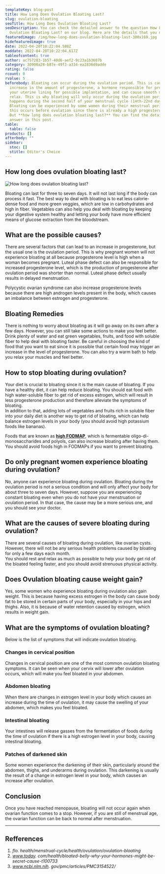 ```yaml
---
templateKey: blog-post
title: How Long Does Ovulation Bloating Last?
slug: ovulation-bloating
seoTitle: How Long Does Ovulation Bloating Last?
seoDescription: You can check the detailed answer to the question How Long Does
  Ovulation Bloating Last? on our blog. Here are the details that you need...
featuredimage: /img/how-long-does-ovulation-bloating-last-300x169.jpg
hidefeaturedimage: true
date: 2022-04-20T10:22:04.588Z
moddate: 2022-04-20T10:22:04.617Z
tableofcontent: true
author: ac757203-1b57-40d6-aef2-9c23a1b3687b
category: 30900a28-b87e-49f3-a334-ea2836d9adde
rating: false
rcount: 0
rvalue: 5
beforebody: Bloating can occur during the ovulation period. This is caused by an
  increase in the amount of progesterone, a hormone responsible for preparing
  your uterine lining for possible implantation, and can cause smooth muscle to
  relax. This is why bloating will only occur during the ovulation period, which
  happens during the second half of your menstrual cycle (14th-22nd day).
  Bloating can be experienced by some women during their menstrual period, but
  this occurs before ovulation since there is already a high progesterone level.
  But **how long does ovulation bloating last?** You can find the detailed
  answer in this post.
table:
  table: false
products: []
afterbody: ""
sidebar:
  stoc: []
  stitle: Editor's Choice
---
```

## How long does ovulation bloating last?

![How long does ovulation bloating last?](/img/how-long-does-ovulation-bloating-last-300x169.jpg "How long does ovulation bloating last?")

<!--StartFragment-->

Bloating can last for three to seven days. It will not last long if the body can process it fast. The best way to deal with bloating is to eat less calorie-dense food and more green veggies, which are low in carbohydrates and high in fiber. Vegetables can also help you deal with bloating by keeping your digestive system healthy and letting your body have more efficient means of glucose extraction from the bloodstream.

## What are the possible causes?

There are several factors that can lead to an increase in progesterone, but the usual one is the ovulation period. This is why pregnant women will not experience bloating at all because progesterone level is high when a woman becomes pregnant. Luteal phase defect can also be responsible for increased progesterone level, which is the production of progesterone after ovulation period was shorter than normal. Luteal phase defect usually results in delayed menstruation.

Polycystic ovarian syndrome can also increase progesterone levels because there are high androgen levels present in the body, which causes an imbalance between estrogen and progesterone.

## Bloating Remedies

There is nothing to worry about bloating as it will go away on its own after a few days. However, you can still take some actions to make you feel better. Drink plenty of water and eat green vegetables, fruits, and food with soluble fiber to help deal with bloating faster. Be careful in choosing the kind of food that you want to eat since it is possible that certain food may trigger an increase in the level of progesterone. You can also try a warm bath to help you relax your muscles and feel better.

## How to stop bloating during ovulation?

Your diet is crucial to bloating since it is the main cause of bloating. If you have a healthy diet, it can help reduce bloating. You should eat food with high water-soluble fiber to get rid of excess estrogen, which will result in less progesterone production and therefore alleviate the symptoms of bloating.\
In addition to that, adding lots of vegetables and fruits rich in soluble fiber into your daily diet is another way to get rid of bloating, which can help balance estrogen levels in your body (you should avoid high potassium foods like bananas).

Foods that are known as **[high FODMAP](https://www.health.harvard.edu/blog/the-lowdown-on-the-low-fodmap-diet-2020072720662)**, which is fermentable oligo-di-monosaccharides and polyols, can also increase bloating after having them. You should avoid foods high in FODMAPs if you want to prevent bloating.

## Do only pregnant women experience bloating during ovulation?

No, anyone can experience bloating during ovulation. Bloating during the ovulation period is not a serious condition and will only affect your body for about three to seven days. However, suppose you are experiencing constant bloating even when you do not have your menstruation or ovulation period. In that case, the cause may be a more serious one, and you should see your doctor.

## What are the causes of severe bloating during ovulation?

There are several causes of bloating during ovulation, like ovarian cysts. However, there will not be any serious health problems caused by bloating for only a few days each month.\
You should rest and relax as much as possible to help your body get rid of the bloated feeling faster, and you should avoid strenuous physical activity.

## Does Ovulation bloating cause weight gain?

Yes, some women who experience bloating during ovulation also gain weight. This is because having excess estrogen in the body can cause body fat to be stored in certain parts of your body, especially in your hips and thighs. Also, it is because of water retention caused by estrogen, which results in weight gain.

## What are the symptoms of ovulation bloating?

Below is the list of symptoms that will indicate ovulation bloating.

### Changes in cervical position

Changes in cervical position are one of the most common ovulation bloating symptoms. It can be seen when your cervix will lower after ovulation occurs, which will make you feel bloated in your abdomen.

### Abdomen bloating

When there are changes in estrogen level in your body which causes an increase during the time of ovulation, it may cause the swelling of your abdomen, which makes you feel bloated.

### Intestinal bloating

Your intestines will release gasses from the fermentation of foods during the time of ovulation if there is a high estrogen level in your body, causing intestinal bloating.

### Patches of darkened skin

Some women experience the darkening of their skin, particularly around the abdomen, thighs, and underarms during ovulation. This darkening is usually the result of a change in estrogen level in your body, which causes an increase after ovulation.

## Conclusion

Once you have reached menopause, bloating will not occur again when ovarian function comes to a stop. However, if you are still of menstrual age, the ovarian function can be back to normal after menstruation.

- - -

## Refferences

1. *flo. health/menstrual-cycle/health/ovulation/ovulation-bloating*
2. *www.today. com/health/bloated-belly-why-your-hormones-might-be-secret-cause-t100733*
3. *www.ncbi.nlm.nih. gov/pmc/articles/PMC3154522/*